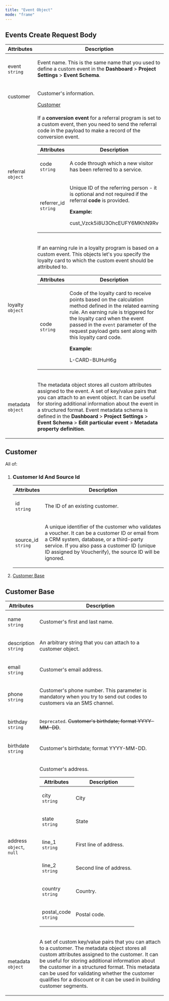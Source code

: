 ```yaml
---
title: "Event Object"
mode: "frame"
---
```


<div class="prose custom-html">

<h2 id="events-create-request-body">Events Create Request Body</h2>
<table>
  <thead>
    <tr>
      <th>Attributes</th>
      <th>Description</th>
    </tr>
  </thead>
  <tbody>
    <tr>
      <td>
        <p>
          event
          <br />
          <code>string</code>
        </p>
      </td>
      <td>
        <p>
          Event name. This is the same name that you used to define a custom event in the
          <strong>Dashboard</strong>
          >
          <strong>Project Settings</strong>
          >
          <strong>Event Schema</strong>.
        </p>
      </td>
    </tr>
    <tr>
      <td>
        <p>customer</p>
      </td>
      <td>
        <p>Customer's information.</p>
        <a href="#customer">Customer</a>
      </td>
    </tr>
    <tr>
      <td>
        <p>
          referral
          <br />
          <code>object</code>
        </p>
      </td>
      <td>
        <p>
          If a
          <strong>conversion event</strong>
          for a referral program is set to a custom event, then you need to send the referral code in the payload to make a record of the conversion event.
        </p>
        <table>
          <thead>
            <tr>
              <th>Attributes</th>
              <th>Description</th>
            </tr>
          </thead>
          <tbody>
            <tr>
              <td>
                <p>
                  code
                  <br />
                  <code>string</code>
                </p>
              </td>
              <td>
                <p>A code through which a new visitor has been referred to a service.</p>
              </td>
            </tr>
            <tr>
              <td>
                <p>
                  referrer_id
                  <br />
                  <code>string</code>
                </p>
              </td>
              <td>
                <p>
                  Unique ID of the referring person - it is optional and not required if the referral
                  <strong>code</strong>
                  is provided.
                </p>
                <p>
                  <strong>Example:</strong>
                </p>
                <p>cust_Vzck5i8U3OhcEUFY6MKhN9Rv</p>
              </td>
            </tr>
          </tbody>
        </table>
      </td>
    </tr>
    <tr>
      <td>
        <p>
          loyalty
          <br />
          <code>object</code>
        </p>
      </td>
      <td>
        <p>If an earning rule in a loyalty program is based on a custom event. This objects let's you specify the loyalty card to which the custom event should be attributed to.</p>
        <table>
          <thead>
            <tr>
              <th>Attributes</th>
              <th>Description</th>
            </tr>
          </thead>
          <tbody>
            <tr>
              <td>
                <p>
                  code
                  <br />
                  <code>string</code>
                </p>
              </td>
              <td>
                <p>
                  Code of the loyalty card to receive points based on the calculation method defined in the related earning rule. An earning rule is triggered for the loyalty card when the event passed in the
                  <code>event</code>
                  parameter of the request payload gets sent along with this loyalty card code.
                </p>
                <p>
                  <strong>Example:</strong>
                </p>
                <p>L-CARD-BUHuH6g</p>
              </td>
            </tr>
          </tbody>
        </table>
      </td>
    </tr>
    <tr>
      <td>
        <p>
          metadata
          <br />
          <code>object</code>
        </p>
      </td>
      <td>
        <p>
          The metadata object stores all custom attributes assigned to the event. A set of key/value pairs that you can attach to an event object. It can be useful for storing additional information about the event in a structured format. Event metadata schema is defined in the
          <strong>Dashboard</strong>
          >
          <strong>Project Settings</strong>
          >
          <strong>Event Schema</strong>
          >
          <strong>Edit particular event</strong>
          >
          <strong>Metadata property definition</strong>.
        </p>
      </td>
    </tr>
  </tbody>
</table>
<h2 id="customer">Customer</h2>
<p>All of:</p>
<ol>
  <li>
    <h3>Customer Id And Source Id</h3>
    <table>
      <thead>
        <tr>
          <th>Attributes</th>
          <th>Description</th>
        </tr>
      </thead>
      <tbody>
        <tr>
          <td>
            <p>
              id
              <br />
              <code>string</code>
            </p>
          </td>
          <td>
            <p>The ID of an existing customer.</p>
          </td>
        </tr>
        <tr>
          <td>
            <p>
              source_id
              <br />
              <code>string</code>
            </p>
          </td>
          <td>
            <p>A unique identifier of the customer who validates a voucher. It can be a customer ID or email from a CRM system, database, or a third-party service. If you also pass a customer ID (unique ID assigned by Voucherify), the source ID will be ignored.</p>
          </td>
        </tr>
      </tbody>
    </table>
  </li>
  <li>
    <a href="#customer-base">Customer Base</a>
  </li>
</ol>
<h2 id="customer-base">Customer Base</h2>
<table>
  <thead>
    <tr>
      <th>Attributes</th>
      <th>Description</th>
    </tr>
  </thead>
  <tbody>
    <tr>
      <td>
        <p>
          name
          <br />
          <code>string</code>
        </p>
      </td>
      <td>
        <p>Customer's first and last name.</p>
      </td>
    </tr>
    <tr>
      <td>
        <p>
          description
          <br />
          <code>string</code>
        </p>
      </td>
      <td>
        <p>An arbitrary string that you can attach to a customer object.</p>
      </td>
    </tr>
    <tr>
      <td>
        <p>
          email
          <br />
          <code>string</code>
        </p>
      </td>
      <td>
        <p>Customer's email address.</p>
      </td>
    </tr>
    <tr>
      <td>
        <p>
          phone
          <br />
          <code>string</code>
        </p>
      </td>
      <td>
        <p>Customer's phone number. This parameter is mandatory when you try to send out codes to customers via an SMS channel.</p>
      </td>
    </tr>
    <tr>
      <td>
        <p>
          birthday
          <br />
          <code>string</code>
        </p>
      </td>
      <td>
        <p>
          <code>Deprecated</code>.
          <s>Customer's birthdate; format YYYY-MM-DD</s>.
        </p>
      </td>
    </tr>
    <tr>
      <td>
        <p>
          birthdate
          <br />
          <code>string</code>
        </p>
      </td>
      <td>
        <p>Customer's birthdate; format YYYY-MM-DD.</p>
      </td>
    </tr>
    <tr>
      <td>
        <p>
          address
          <br />
          <code>object</code>,
          <code>null</code>
        </p>
      </td>
      <td>
        <p>Customer's address.</p>
        <table>
          <thead>
            <tr>
              <th>Attributes</th>
              <th>Description</th>
            </tr>
          </thead>
          <tbody>
            <tr>
              <td>
                <p>
                  city
                  <br />
                  <code>string</code>
                </p>
              </td>
              <td>
                <p>City</p>
              </td>
            </tr>
            <tr>
              <td>
                <p>
                  state
                  <br />
                  <code>string</code>
                </p>
              </td>
              <td>
                <p>State</p>
              </td>
            </tr>
            <tr>
              <td>
                <p>
                  line_1
                  <br />
                  <code>string</code>
                </p>
              </td>
              <td>
                <p>First line of address.</p>
              </td>
            </tr>
            <tr>
              <td>
                <p>
                  line_2
                  <br />
                  <code>string</code>
                </p>
              </td>
              <td>
                <p>Second line of address.</p>
              </td>
            </tr>
            <tr>
              <td>
                <p>
                  country
                  <br />
                  <code>string</code>
                </p>
              </td>
              <td>
                <p>Country.</p>
              </td>
            </tr>
            <tr>
              <td>
                <p>
                  postal_code
                  <br />
                  <code>string</code>
                </p>
              </td>
              <td>
                <p>Postal code.</p>
              </td>
            </tr>
          </tbody>
        </table>
      </td>
    </tr>
    <tr>
      <td>
        <p>
          metadata
          <br />
          <code>object</code>
        </p>
      </td>
      <td>
        <p>A set of custom key/value pairs that you can attach to a customer. The metadata object stores all custom attributes assigned to the customer. It can be useful for storing additional information about the customer in a structured format. This metadata can be used for validating whether the customer qualifies for a discount or it can be used in building customer segments.</p>
      </td>
    </tr>
  </tbody>
</table>

</div>